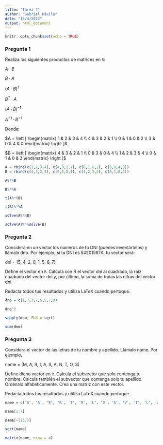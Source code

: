 ```yaml
---
title: "Tarea 4"
author: "Gabriel Dávila"
date: "18/4/2022"
output: html_document
---
```


```r
knitr::opts_chunk$set(echo = TRUE)
```

### Pregunta 1

Realiza los siguientes productos de matrices en `R`:

$A \cdot B$

$B \cdot A$

$(A \cdot B)^T$

$B^T \cdot A$

$(A \cdot B)^{-1}$

$A^{-1} \cdot B^{-1}$

Donde: 

$A = \left [ \begin{matrix} 1 & 2 & 3 & 4 \\ 4 & 3 & 2 & 1 \\ 0 & 1 & 0 & 2 \\ 3 & 0 & 4 & 0 \end{matrix} \right ]$

$B = \left [ \begin{matrix} 4 & 3 & 2 & 1 \\ 0 & 3 & 0 & 4 \\ 1 & 2 & 3 & 4 \\ 0 & 1 & 0 & 2 \end{matrix} \right ]$

```r
A = rbind(c(1,2,3,4), c(4,3,2,1), c(0,1,0,2), c(3,0,4,0))
B = rbind(c(4,3,2,1), c(0,3,0,4), c(1,2,3,4), c(0,1,0,2))

A%*%B

B%*%A

t(A%*%B)

t(B)%*%A

solve(A%*%B)

solve(A)%*%solve(B)
```

### Pregunta 2

Considera en un vector los números de tu DNI (puedes inventártelos) y llámalo dno. Por ejemplo, si tu DNI es 54201567K, tu vector será:

dni = (5, 4, 2, 0, 1, 5, 6, 7)

Define el vector en `R`. Calcula con R el vector dni al cuadrado, la raíz cuadrada del vector dni y, por último, la suma de todas las cifras del vector dni.

Redacta todos tus resultados y utiliza LaTeX cuando pertoque.

```r

dno = c(1,7,3,7,5,5,7,0)

dno^2

sapply(dno, FUN = sqrt)

sum(dno)
```

### Pregunta 3

Considera el vector de las letras de tu nombre y apellido. Llámalo name. Por ejemplo,

name = (M, A, R, I, A, S, A, N, T, O, S)

Define dicho vector en `R`. Calcula el subvector que solo contenga tu nombre. Calcula también el subvector que contenga solo tu apellido. Ordénalo alfabéticamente. Crea una matriz con este vector.

Redacta todos tus resultados y utiliza LaTeX cuando pertoque.

```r

name = c('G', 'A', 'B', 'R', 'I', 'E', 'L', 'D', 'A', 'V', 'I', 'L', 'A')

name[1:7]

name[-(1:7)]

sort(name)

matrix(name, nrow = 4)


```

